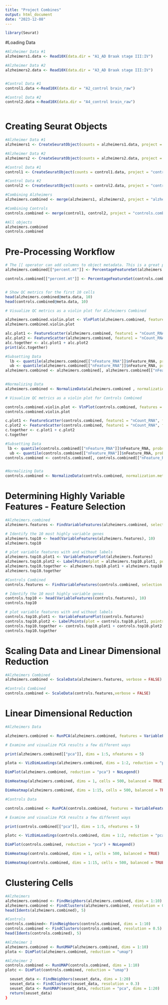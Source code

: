 ```yaml
---
title: "Project Combines"
output: html_document
date: "2023-12-08"
---
```


```r
library(Seurat)
```
#Loading Data

```r
#Alzheimer Data #1
alzheimers1.data <- Read10X(data.dir = "A1_AD Braak stage III:IV")

#Alzheimer Data #2
alzheimers2.data <- Read10X(data.dir = "A3_AD Braak stage III:IV")


#Control Data #1 
control1.data <-Read10X(data.dir = "A2_control brain_raw")

#Control Data #2
control2.data <-Read10X(data.dir = "A4_control brain_raw")



```

# Creating Seurat Objects
```r
#Alzheimer Data #1
alzheimers1 <- CreateSeuratObject(counts = alzheimers1.data, project = "alzheimers1", min.cells = 3, min.features = 200)

#Alzheimer Data #2
alzheimers2 <- CreateSeuratObject(counts = alzheimers2.data, project = "alzheimers2", min.cells = 3, min.features = 200)

#Control Data #1 
control1 <- CreateSeuratObject(counts = control1.data, project = "control1", min.cells = 3, min.features = 200)

#Control Data #2
control2 <- CreateSeuratObject(counts = control2.data, project = "control2", min.cells = 3, min.features = 200)

#Combining Alzheimers
alzheimers.combined <- merge(alzheimers1, alzheimers2, project = "alzheimers.combined" )

#Combining Controls
controls.combined <- merge(control1, control2, project = "controls.combined" )

#All objects
alzheimers.combined
controls.combined
```

# Pre-Processing Workflow 

```r
# The [[ operator can add columns to object metadata. This is a great place to stash QC stats
alzheimers.combined[["percent.mt"]] <- PercentageFeatureSet(alzheimers.combined, pattern = "^MT-")

controls.combined[["percent.mt"]] <- PercentageFeatureSet(controls.combined, pattern = "^MT-")


# Show QC metrics for the first 10 cells
head(alzheimers.combined@meta.data, 10)
head(controls.combined@meta.data, 10)

```

```r
# Visualize QC metrics as a violin plot for Alzheimers Combined 

alzheimers.combined.violin.plot <- VlnPlot(alzheimers.combined, features = c("nFeature_RNA", "nCount_RNA", "percent.mt"), ncol = 3)
alzheimers.combined.violin.plot

alc.plot1 <- FeatureScatter(alzheimers.combined, feature1 = "nCount_RNA", feature2 = "percent.mt")
alc.plot2 <- FeatureScatter(alzheimers.combined, feature1 = "nCount_RNA", feature2 = "nFeature_RNA")
alc.together <- alc.plot1 + alc.plot2
print(alc.together)

#Subsetting Data 
  lb <- quantile(alzheimers.combined[["nFeature_RNA"]]$nFeature_RNA, probs = 0.01)
  ub <- quantile(alzheimers.combined[["nFeature_RNA"]]$nFeature_RNA, probs = 0.99)
alzheimers.combined <- alzheimers.combined[, alzheimers.combined[["nFeature_RNA"]] > lb & alzheimers.combined[["nFeature_RNA"]] < ub & alzheimers.combined[["percent.mt"]] < 15] 
  

#Normalizing Data
alzheimers.combined <- NormalizeData(alzheimers.combined , normalization.method = "LogNormalize", scale.factor = 10000)
```


```r
# Visualize QC metrics as a violin plot for Controls Combined 

controls.combined.violin.plot <- VlnPlot(controls.combined, features = c("nFeature_RNA", "nCount_RNA", "percent.mt"), ncol = 3)
controls.combined.violin.plot

c.plot1 <- FeatureScatter(controls.combined, feature1 = "nCount_RNA", feature2 = "percent.mt")
c.plot2 <- FeatureScatter(controls.combined, feature1 = "nCount_RNA", feature2 = "nFeature_RNA")
c.together <- c.plot1 + c.plot2
c.together

#Subsetting Data 
 lb <- quantile(controls.combined[["nFeature_RNA"]]$nFeature_RNA, probs = 0.01)
  ub <- quantile(controls.combined[["nFeature_RNA"]]$nFeature_RNA, probs = 0.99)
controls.combined <- controls.combined[, controls.combined[["nFeature_RNA"]] > lb & controls.combined[["nFeature_RNA"]] < ub & controls.combined[["percent.mt"]] < 15] 


#Normalizing Data
controls.combined <- NormalizeData(controls.combined, normalization.method = "LogNormalize", scale.factor = 10000)
```

# Determining Highly Variable Features - Feature Selection

```r
#Alzheimers.combined
alzheimers.features <- FindVariableFeatures(alzheimers.combined, selection.method = "vst", nfeatures = 2000)

# Identify the 10 most highly variable genes
alzheimers.top10 <- head(VariableFeatures(alzheimers.features), 10)
alzheimers.top10

# plot variable features with and without labels
alzheimers.top10.plot1 <- VariableFeaturePlot(alzheimers.features)
alzheimers.top10.plot2 <- LabelPoints(plot = alzheimers.top10.plot1, points = alzheimers.top10, repel = TRUE)
alzheimers.top10.together <- alzheimers.top10.plot1 + alzheimers.top10.plot2
alzheimers.top10.together
```

```r
#Controls Combined 
controls.features <- FindVariableFeatures(controls.combined, selection.method = "vst", nfeatures = 2000)

# Identify the 10 most highly variable genes
controls.top10 <- head(VariableFeatures(controls.features), 10)
controls.top10 

# plot variable features with and without labels
controls.top10.plot1 <- VariableFeaturePlot(controls.features)
controls.top10.plot2 <- LabelPoints(plot = controls.top10.plot1, points = controls.top10, repel = TRUE)
controls.top10.together <- controls.top10.plot1 + controls.top10.plot2
controls.top10.together
```

# Scaling Data and Linear Dimensional Reduction 
```r
#Alzheimers Combined
alzheimers.combined <- ScaleData(alzheimers.features, verbose = FALSE)

#Controls Combined
controls.combined <- ScaleData(controls.features,verbose = FALSE)
```



# Linear Dimensional Reduction
```r
#Alzheimers Data

alzheimers.combined <- RunPCA(alzheimers.combined, features = VariableFeatures(object = alzheimers.combined))

# Examine and visualize PCA results a few different ways

print(alzheimers.combined[["pca"]], dims = 1:5, nfeatures = 5)

plota <- VizDimLoadings(alzheimers.combined, dims = 1:2, reduction = "pca")

DimPlot(alzheimers.combined, reduction = "pca") + NoLegend()

DimHeatmap(alzheimers.combined, dims = 1, cells = 500, balanced = TRUE)

DimHeatmap(alzheimers.combined, dims = 1:15, cells = 500, balanced = TRUE)


```

```r
#Controls Data

controls.combined <- RunPCA(controls.combined, features = VariableFeatures(object = controls.combined))

# Examine and visualize PCA results a few different ways

print(controls.combined[["pca"]], dims = 1:5, nfeatures = 5)

plotc <- VizDimLoadings(controls.combined, dims = 1:2, reduction = "pca")

DimPlot(controls.combined, reduction = "pca") + NoLegend()

DimHeatmap(controls.combined, dims = 1, cells = 500, balanced = TRUE)

DimHeatmap(controls.combined, dims = 1:15, cells = 500, balanced = TRUE)


```


# Clustering Cells 

```r
#Alzheimers 
alzheimers.combined <- FindNeighbors(alzheimers.combined, dims = 1:10)
alzheimers.combined <- FindClusters(alzheimers.combined, resolution = 0.5)
head(Idents(alzheimers.combined), 5)

#Controls
controls.combined<- FindNeighbors(controls.combined, dims = 1:10)
controls.combined <- FindClusters(controls.combined, resolution = 0.5)
head(Idents(controls.combined), 5)
```

```r
#Alzheimer 1
alzheimers.combined <- RunUMAP(alzheimers.combined, dims = 1:10)
plota <- DimPlot(alzheimers.combined, reduction = "umap")

#Alzheimer 2 
controls.combined <- RunUMAP(controls.combined, dims = 1:10)
plotc <- DimPlot(controls.combined, reduction = "umap")
```

```r

  seuset_data <- FindNeighbors(seuset_data, dims = 1:20)
  seuset_data <- FindClusters(seuset_data, resolution = 0.3)
  seuset_data <- RunUMAP(seuset_data, reduction = "pca", dims = 1:20)
  return(seuset_data)
}

```

